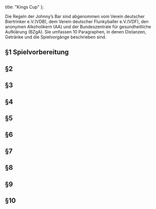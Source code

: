   title: "Kings Cup"
};

Die Regeln der Johnny’s Bar sind abgenommen vom Verein deutscher Biertrinker e.V.(VDB), dem Verein deutscher Flunkyballer e.V.(VDF), den anonymen Alkoholikern (AA) und der Bundeszentrale für gesundheitliche Aufklärung (BZgA).
Sie umfassen 10 Paragraphen, in denen Distanzen, Getränke und die Spielvorgänge beschrieben sind.

## §1 Spielvorbereitung


## §2


## §3


## §4


## §5


## §6


## §7


## §8


## §9


## §10

